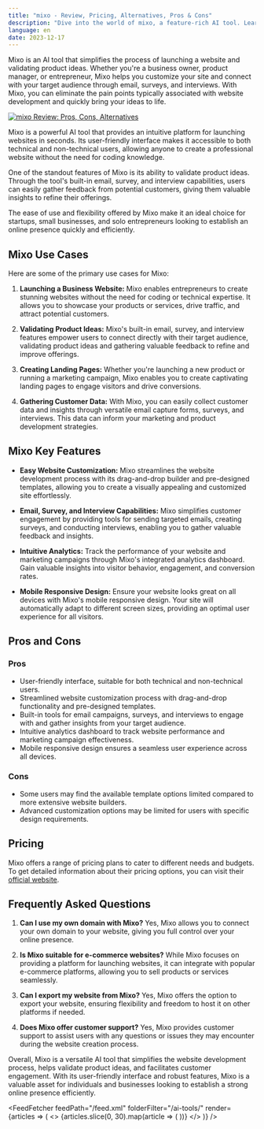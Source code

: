 ```yaml
---
title: "mixo - Review, Pricing, Alternatives, Pros & Cons"
description: "Dive into the world of mixo, a feature-rich AI tool. Learn about its features, pricing, and how it's making an impact. Don't miss out!"
language: en
date: 2023-12-17
---
```

        
Mixo is an AI tool that simplifies the process of launching a website and validating product ideas. Whether you're a business owner, product manager, or entrepreneur, Mixo helps you customize your site and connect with your target audience through email, surveys, and interviews. With Mixo, you can eliminate the pain points typically associated with website development and quickly bring your ideas to life.


<BlogHeader />


[![mixo Review: Pros, Cons, Alternatives](/ai-tools/mixo.png)](https://www.mixo.io/)



Mixo is a powerful AI tool that provides an intuitive platform for launching websites in seconds. Its user-friendly interface makes it accessible to both technical and non-technical users, allowing anyone to create a professional website without the need for coding knowledge.

One of the standout features of Mixo is its ability to validate product ideas. Through the tool's built-in email, survey, and interview capabilities, users can easily gather feedback from potential customers, giving them valuable insights to refine their offerings.

The ease of use and flexibility offered by Mixo make it an ideal choice for startups, small businesses, and solo entrepreneurs looking to establish an online presence quickly and efficiently.

## Mixo Use Cases

Here are some of the primary use cases for Mixo:

1. **Launching a Business Website:** Mixo enables entrepreneurs to create stunning websites without the need for coding or technical expertise. It allows you to showcase your products or services, drive traffic, and attract potential customers.

2. **Validating Product Ideas:** Mixo's built-in email, survey, and interview features empower users to connect directly with their target audience, validating product ideas and gathering valuable feedback to refine and improve offerings.

3. **Creating Landing Pages:** Whether you're launching a new product or running a marketing campaign, Mixo enables you to create captivating landing pages to engage visitors and drive conversions.

4. **Gathering Customer Data:** With Mixo, you can easily collect customer data and insights through versatile email capture forms, surveys, and interviews. This data can inform your marketing and product development strategies.

## Mixo Key Features

- **Easy Website Customization:** Mixo streamlines the website development process with its drag-and-drop builder and pre-designed templates, allowing you to create a visually appealing and customized site effortlessly.

- **Email, Survey, and Interview Capabilities:** Mixo simplifies customer engagement by providing tools for sending targeted emails, creating surveys, and conducting interviews, enabling you to gather valuable feedback and insights.

- **Intuitive Analytics:** Track the performance of your website and marketing campaigns through Mixo's integrated analytics dashboard. Gain valuable insights into visitor behavior, engagement, and conversion rates.

- **Mobile Responsive Design:** Ensure your website looks great on all devices with Mixo's mobile responsive design. Your site will automatically adapt to different screen sizes, providing an optimal user experience for all visitors.

## Pros and Cons

### Pros

- User-friendly interface, suitable for both technical and non-technical users.
- Streamlined website customization process with drag-and-drop functionality and pre-designed templates.
- Built-in tools for email campaigns, surveys, and interviews to engage with and gather insights from your target audience.
- Intuitive analytics dashboard to track website performance and marketing campaign effectiveness.
- Mobile responsive design ensures a seamless user experience across all devices.

### Cons

- Some users may find the available template options limited compared to more extensive website builders.
- Advanced customization options may be limited for users with specific design requirements.

## Pricing

Mixo offers a range of pricing plans to cater to different needs and budgets. To get detailed information about their pricing options, you can visit their [official website](https://www.mixo.io/).

## Frequently Asked Questions

1. **Can I use my own domain with Mixo?**
   Yes, Mixo allows you to connect your own domain to your website, giving you full control over your online presence.

2. **Is Mixo suitable for e-commerce websites?**
   While Mixo focuses on providing a platform for launching websites, it can integrate with popular e-commerce platforms, allowing you to sell products or services seamlessly.

3. **Can I export my website from Mixo?**
   Yes, Mixo offers the option to export your website, ensuring flexibility and freedom to host it on other platforms if needed.

4. **Does Mixo offer customer support?**
   Yes, Mixo provides customer support to assist users with any questions or issues they may encounter during the website creation process.

Overall, Mixo is a versatile AI tool that simplifies the website development process, helps validate product ideas, and facilitates customer engagement. With its user-friendly interface and robust features, Mixo is a valuable asset for individuals and businesses looking to establish a strong online presence efficiently.


<AdComponent />


<FeedFetcher feedPath="/feed.xml" folderFilter="/ai-tools/" render={articles => (
    <>
        <Cards>
            {articles.slice(0, 30).map(article => (
                <Card key={article.link} title={article.title} href={article.link} />
            ))}
        </Cards>
    </>
)} />

